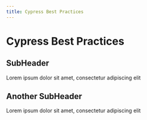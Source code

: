 ```yaml
---
title: Cypress Best Practices
---
```

# Cypress Best Practices

## SubHeader
Lorem ipsum dolor sit amet, consectetur adipiscing elit

## Another SubHeader
Lorem ipsum dolor sit amet, consectetur adipiscing elit